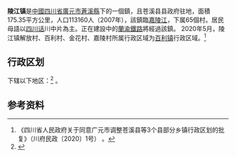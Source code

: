{{中国乡级行政区|51/08/24/100/000
| 电话区号 = 839
}}
'''陵江镇'''是[[中國|中國]][[四川省|四川省]][[廣元市|廣元市]][[蒼溪縣|蒼溪縣]]下的一個鎮，且苍溪县县政府驻地，面積175.35平方公里，人口113160人（2007年），該鎮臨[[嘉陵江|嘉陵江]]，下属65個村。居民母語以[[四川话|四川话]]川中片為主。正在建設中的[[蘭渝鐵路|蘭渝鐵路]]將經過該鎮。
2020年5月，陵江镇解放村、百利村、金花村、嘉陵村所属行政区域为[[百利镇|百利镇]]行政区域。<ref>《四川省人民政府关于同意广元市调整苍溪县等3个县部分乡镇行政区划的批复》（川府民政〔2020〕1号） 。</ref>

== 行政区划 ==
{{PAGENAMEBASE}}下辖以下地区：<ref>{{PRC admin/ref sgc|51/08/24/100/000}}</ref>
{{PRC admin/children|51/08/24/100/000}}。

== 参考资料 ==
{{reflist}}

{{PRC admin/navcat|51/08/24/100/000}}